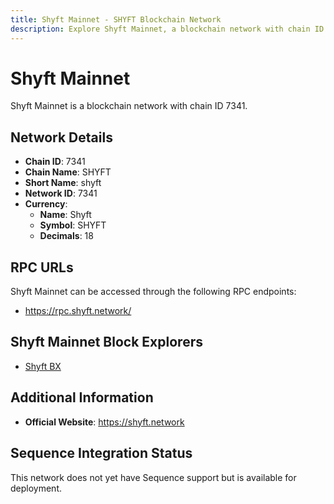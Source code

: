 ```yaml
--- 
title: Shyft Mainnet - SHYFT Blockchain Network
description: Explore Shyft Mainnet, a blockchain network with chain ID 7341. Learn about its native currency, Shyft, and how to interact with the network.
---
```


# Shyft Mainnet

Shyft Mainnet is a blockchain network with chain ID 7341.

## Network Details

- **Chain ID**: 7341
- **Chain Name**: SHYFT
- **Short Name**: shyft
- **Network ID**: 7341
- **Currency**: 
  - **Name**: Shyft
  - **Symbol**: SHYFT
  - **Decimals**: 18

## RPC URLs

Shyft Mainnet can be accessed through the following RPC endpoints:

- https://rpc.shyft.network/

## Shyft Mainnet Block Explorers

- [Shyft BX](https://bx.shyft.network)

## Additional Information

- **Official Website**: https://shyft.network

## Sequence Integration Status

This network does not yet have Sequence support but is available for deployment.
